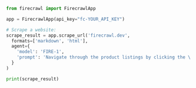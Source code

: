 ```python Python
from firecrawl import FirecrawlApp

app = FirecrawlApp(api_key="fc-YOUR_API_KEY")

# Scrape a website:
scrape_result = app.scrape_url('firecrawl.dev',
  formats=['markdown', 'html'],
  agent={
    'model': 'FIRE-1',
    'prompt': 'Navigate through the product listings by clicking the \'Next Page\' button until disabled. Scrape each page.'
  }
)

print(scrape_result)
```
